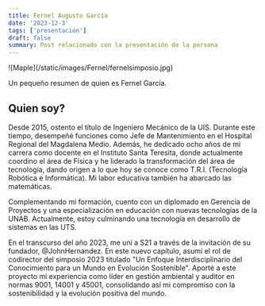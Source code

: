 ```yaml
---
title: Fernel Augusto García 
date: '2023-12-3'
tags: ['presentación']
draft: false
summary: Post relacionado con la presentación de la persona
---
```


<div className="my-1 w-full overflow-hidden px-2 xl:my-1 xl:w-1/2 xl:px-2">
    ![Maple](/static/images/Fernel/fernelsimposio.jpg)
</div>

Un pequeño resumen de quien es Fernel García.

## Quien soy?

Desde 2015, ostento el título de Ingeniero Mecánico de la UIS. Durante este tiempo, desempeñé funciones como Jefe de Mantenimiento en el Hospital Regional del Magdalena Medio. Además, he dedicado ocho años de mi carrera como docente en el Instituto Santa Teresita, donde actualmente coordino el área de Física y he liderado la transformación del área de tecnología, dando origen a lo que hoy se conoce como T.R.I. (Tecnología Robótica e Informática). Mi labor educativa también ha abarcado las matemáticas.

Complementando mi formación, cuento con un diplomado en Gerencia de Proyectos y una especialización en educación con nuevas tecnologías de la UNAB. Actualmente, estoy culminando una tecnología en desarrollo de sistemas en las UTS.

En el transcurso del año 2023, me uní a S21 a través de la invitación de su fundador, @JohnHernandez. En este nuevo capítulo, asumí el rol de codirector del simposio 2023 titulado "Un Enfoque Interdisciplinario del Conocimiento para un Mundo en Evolución Sostenible". Aporté a este proyecto mi experiencia como líder en gestión ambiental y auditor en normas 9001, 14001 y 45001, consolidando así mi compromiso con la sostenibilidad y la evolución positiva del mundo.

